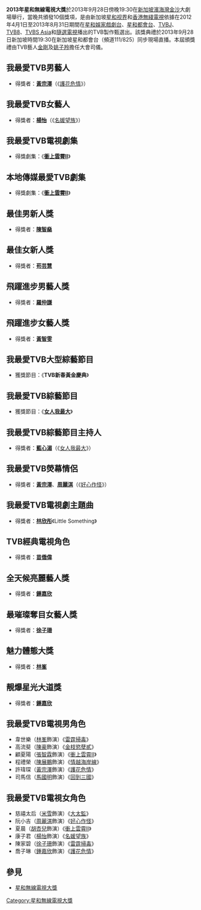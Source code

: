 '''2013年星和無線電視大獎'''於2013年9月28日傍晚19:30在[[新加坡|新加坡]][[濱海灣金沙|濱海灣金沙]]大劇場舉行，當晚共頒發10個獎項，是由新加坡[[星和视界|星和视界]]和[[香港|香港]][[無綫電視|無綫電視]]依據在2012年4月1日至2013年8月31日期間在[[星和娛家戲劇台|星和娛家戲劇台]]、[[星和都會台|星和都會台]]、[[TVBJ|TVBJ]]、[[TVB8|TVB8]]、[[TVBS_Asia|TVBS Asia]]和[[隨選電視|隨選電視]]播出的TVB製作甄選出。該獎典禮於2013年9月28日新加坡時間19:30在新加坡星和都會台（頻道111/825）同步現場直播。本屆頒獎禮由TVB藝人[[金剛|金剛]]及[[姚子羚|姚子羚]]擔任大會司儀。

== 我最愛TVB男藝人 ==
*得獎者：'''[[黃宗澤|黃宗澤]]'''（《[[護花危情|護花危情]]》）

== 我最愛TVB女藝人 ==
*得獎者：'''[[楊怡|楊怡]]'''（《[[名媛望族|名媛望族]]》）

== 我最愛TVB電視劇集 ==
*得獎劇集：《'''[[衝上雲霄II|衝上雲霄II]]'''》

== 本地傳媒最愛TVB劇集 ==
*得獎劇集：《'''[[衝上雲霄II|衝上雲霄II]]'''》

== 最佳男新人獎 ==
*得獎者：'''[[陳智燊|陳智燊]]'''

== 最佳女新人獎 ==
*得獎者：'''[[苟芸慧|苟芸慧]]'''

== 飛躍進步男藝人獎 ==
*得獎者：'''[[羅仲謙|羅仲謙]]'''

== 飛躍進步女藝人獎 ==
*得獎者：'''[[黃智雯|黃智雯]]'''

== 我最愛TVB大型綜藝節目 ==
*獲獎節目：《'''TVB新春黃金慶典'''》

== 我最愛TVB綜藝節目 ==
*獲獎節目：《'''[[女人我最大|女人我最大]]'''》

== 我最愛TVB綜藝節目主持人 ==
*得獎者：'''[[藍心湄|藍心湄]]'''（《[[女人我最大|女人我最大]]》）

== 我最愛TVB熒幕情侶 ==
*得獎者：'''[[黃宗澤|黃宗澤]]'''、'''[[周麗淇|周麗淇]]'''（《[[好心作怪|好心作怪]]》）

== 我最愛TVB電視劇主題曲 ==
*得獎者：'''[[林欣彤|林欣彤]]'''《Little Something》

== TVB經典電視角色 ==
*得獎者：'''[[苗僑偉|苗僑偉]]'''

== 全天候亮麗藝人獎 ==
*得獎者：'''[[鍾嘉欣|鍾嘉欣]]'''

== 最璀璨奪目女藝人獎 ==
*得獎者：'''[[徐子珊|徐子珊]]'''

== 魅力體態大獎 ==
*得獎者：'''[[林峯|林峯]]'''

== 靚爆星光大道獎 ==
*得獎者：'''[[鍾嘉欣|鍾嘉欣]]'''

== 我最愛TVB電視男角色 ==
*韋世樂（[[林峯|林峯]]飾演）《[[雷霆掃毒|雷霆掃毒]]》
*高流斐（[[陳豪|陳豪]]飾演）《[[金枝慾孽貳|金枝慾孽貳]]》
*顧夏陽（[[張智霖|張智霖]]飾演）《[[衝上雲霄II|衝上雲霄II]]》
*程禮榮（[[陳展鵬|陳展鵬]]飾演）《[[情越海岸線|情越海岸線]]》
*許瑋琛（[[黃宗澤|黃宗澤]]飾演）《[[護花危情|護花危情]]》
*司馬信（[[馬國明|馬國明]]飾演）《[[回到三國|回到三國]]》

== 我最愛TVB電視女角色 ==
*慈禧太后（[[米雪|米雪]]飾演）《[[大太監|大太監]]》
*阮小吉（[[周麗淇|周麗淇]]飾演）《[[好心作怪|好心作怪]]》
*夏晨（[[胡杏兒|胡杏兒]]飾演）《[[衝上雲霄II|衝上雲霄II]]》
*康子君（[[楊怡|楊怡]]飾演）《[[名媛望族|名媛望族]]》
*陳家碧（[[徐子珊|徐子珊]]飾演）《[[雷霆掃毒|雷霆掃毒]]》
*喬子琳（[[鍾嘉欣|鍾嘉欣]]飾演）《[[護花危情|護花危情]]》

== 參見 ==
*[[星和無線電視大獎|星和無線電視大獎]]

[[Category:星和無線電視大獎|Category:星和無線電視大獎]]